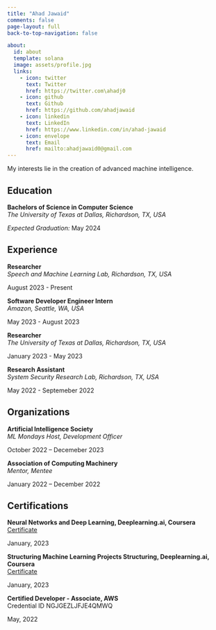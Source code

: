 ```yaml
---
title: "Ahad Jawaid"
comments: false
page-layout: full
back-to-top-navigation: false

about:
  id: about
  template: solana
  image: assets/profile.jpg
  links:
    - icon: twitter
      text: Twitter
      href: https://twitter.com\ahadj0
    - icon: github
      text: Github
      href: https://github.com/ahadjawaid
    - icon: linkedin
      text: LinkedIn
      href: https://www.linkedin.com/in/ahad-jawaid
    - icon: envelope
      text: Email
      href: mailto:ahadjawaid0@gmail.com
---
```


:::{#about}
My interests lie in the creation of advanced machine intelligence. 
:::

::::{.panel-tabset}


# Education

::: {.d-flex .justify-content-between}
::: {}
**Bachelors of Science in Computer Science**  
*The University of Texas at Dallas, Richardson, TX, USA*
:::
::: {.text-end}
*Expected Graduation:* May 2024
:::
:::

::::

::::{.panel-tabset}


# Experience

::: {.d-flex .justify-content-between}
::: {}
**Researcher**  
*Speech and Machine Learning Lab, Richardson, TX, USA*
:::
::: {.text-end}
August 2023 - Present
:::
:::

::: {.d-flex .justify-content-between}
::: {}
**Software Developer Engineer Intern**  
*Amazon, Seattle, WA, USA*
:::
::: {.text-end}
May 2023 - August 2023
:::
:::

::: {.d-flex .justify-content-between}
::: {}
**Researcher**  
*The University of Texas at Dallas, Richardson, TX, USA*
:::
::: {.text-end}
January 2023 - May 2023
:::
:::

::: {.d-flex .justify-content-between}
::: {}
**Research Assistant**  
*System Security Research Lab, Richardson, TX, USA*
:::
::: {.text-end}
May 2022 - Septemeber 2022
:::
:::

::::

::::{.panel-tabset}


# Organizations

::: {.d-flex .justify-content-between}
::: {}
**Artificial Intelligence Society**  
*ML Mondays Host, Development Officer*
:::
::: {.text-end}
October 2022 – Decemeber 2023
:::
:::

::: {.d-flex .justify-content-between}
::: {}
**Association of Computing Machinery**  
*Mentor, Mentee*
:::
::: {.text-end}
January 2022 – December 2022
:::
:::

<!-- ::: {.d-flex .justify-content-between}
::: {}
**FinTech UTD**  
*Developer*
:::
::: {.text-end}
September 2022 – November 2022
:::
::: -->

<!-- ::: {.d-flex .justify-content-between}
::: {}
**Comet Marketing**  
*Director of Web Development*
:::
::: {.text-end}
August 2022 – October 2022
:::
::: -->

<!-- ::: {.d-flex .justify-content-between}
::: {}
**UX Club**  
*Member*
:::
::: {.text-end}
January 2022 – May 2022
:::
::: -->


::::

::::{.panel-tabset}


# Certifications

::: {.d-flex .justify-content-between}
::: {}
**Neural Networks and Deep Learning, Deeplearning.ai, Coursera**  
[Certificate](https://www.coursera.org/account/accomplishments/certificate/Q4TBKHQRZ7YZ)
:::
::: {.text-end}
January, 2023
:::
:::

::: {.d-flex .justify-content-between}
::: {}
**Structuring Machine Learning Projects Structuring, Deeplearning.ai, Coursera**  
[Certificate](https://www.coursera.org/account/accomplishments/certificate/6QRKKHEGM3QH)
:::
::: {.text-end}
January, 2023
:::
:::

::: {.d-flex .justify-content-between}
::: {}
**Certified Developer - Associate, AWS**  
Credential ID NGJGEZLJFJE4QMWQ
:::
::: {.text-end}
May, 2022
:::
:::


::::